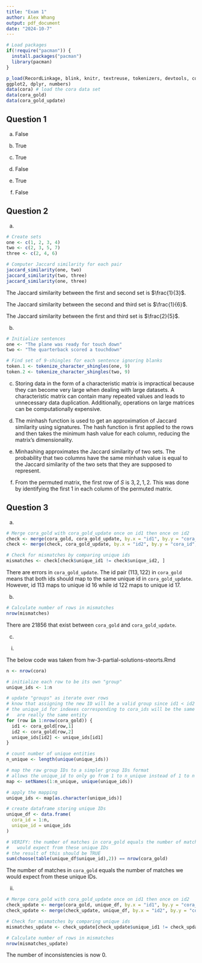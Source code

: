 ```yaml
---
title: "Exam 1"
author: Alex Whang
output: pdf_document
date: "2024-10-7"
---
```


```r
# Load packages
if(!require("pacman")) {
  install.packages("pacman")
  library(pacman)
}

p_load(RecordLinkage, blink, knitr, textreuse, tokenizers, devtools, cora,
ggplot2, dplyr, numbers)
data(cora) # load the cora data set
data(cora_gold)
data(cora_gold_update)
```


## Question 1

a. False

b. True

c. True

d. False

e. True

f. False

## Question 2

a.

```r
# Create sets
one <- c(1, 2, 3, 4)
two <- c(2, 3, 5, 7)
three <- c(2, 4, 6)

# Computer Jaccard similarity for each pair
jaccard_similarity(one, two)
jaccard_similarity(two, three)
jaccard_similarity(one, three)

```

The Jaccard similarity between the first and second set is $\frac{1}{3}$.

The Jaccard similarity between the second and third set is $\frac{1}{6}$.

The Jaccard similarity between the first and third set is $\frac{2}{5}$.

b. 

```r
# Initialize sentences
one <- "The plane was ready for touch down"
two <- "The quarterback scored a touchdown"

# Find set of 9-shingles for each sentence ignoring blanks
token.1 <- tokenize_character_shingles(one, 9)
token.2 <- tokenize_character_shingles(two, 9)
```

c. Storing data in the form of a characteristic matrix is impractical because they can become very large when dealing with large datasets. A characteristic matrix can contain many repeated values and leads to unnecessary data duplication. Additionally, operations on large matrices can be computationally expensive.

d. The minhash function is used to get an approximation of Jaccard similarity using signatures. The hash function is first applied to the rows and then takes the minimum hash value for each column, reducing the matrix's dimensionality.

e. Minhashing approximates the Jaccard similarity of two sets. The probability that two columns have the same minhash value is equal to the Jaccard similarity of the two sets that they are supposed to represent.

f. From the permuted matrix, the first row of $S$ is ${3, 2, 1, 2}$. This was done by identifying the first $1$ in each column of the permuted matrix.

## Question 3

a. 

```r
# Merge cora_gold with cora_gold_update once on id1 then once on id2
check <- merge(cora_gold, cora_gold_update, by.x = "id1", by.y = "cora_id")
check <- merge(check, cora_gold_update, by.x = "id2", by.y = "cora_id", all.x = TRUE, suffixes = c("1", "2"))

# Check for mismatches by comparing unique ids
mismatches <- check[check$unique_id1 != check$unique_id2, ]
```

There are errors in $\texttt{cora\_gold\_update}$. The id pair $(113, 122)$ in $\texttt{cora\_gold}$ means that both ids should map to the same unique id in $\texttt{cora\_gold\_update}$. However, id $113$ maps to unique id $16$ while id $122$ maps to unique id $17$.

b.

```r
# Calculate number of rows in mismatches
nrow(mismatches)
```

There are 21856 that exist between $\texttt{cora\_gold}$ and $\texttt{cora\_gold\_update}$.

c.

(i)

The below code was taken from hw-3-partial-solutions-steorts.Rmd

```r
n <- nrow(cora)

# initialize each row to be its own "group"
unique_ids <- 1:n

# update "groups" as iterate over rows
# know that assigning the new ID will be a valid group since id1 < id2 for all rows
# the unique_id for indexes corresponding to cora_ids will be the same if they 
#   are really the same entity
for (row in 1:nrow(cora_gold)) {
  id1 <- cora_gold[row,1]
  id2 <- cora_gold[row,2]
  unique_ids[id2] <- unique_ids[id1]
}

# count number of unique entities
n_unique <- length(unique(unique_ids))

# map the raw group IDs to a simpler group IDs format
# allows the unique_id to only go from 1 to n_unique instead of 1 to n
map <- setNames(1:n_unique, unique(unique_ids))

# apply the mapping
unique_ids <- map[as.character(unique_ids)]

# create dataframe storing unique IDs
unique_df <- data.frame(
  cora_id = 1:n,
  unique_id = unique_ids
)

# VERIFY: the number of matches in cora_gold equals the number of matches we
#   would expect from these unique IDs
# the result of this should be TRUE
sum(choose(table(unique_df$unique_id),2)) == nrow(cora_gold)
```

The number of matches in $\texttt{cora\_gold}$ equals the number of matches we would expect from these unique IDs.

(ii)

```r
# Merge cora_gold with cora_gold_update once on id1 then once on id2
check_update <- merge(cora_gold, unique_df, by.x = "id1", by.y = "cora_id")
check_update <- merge(check_update, unique_df, by.x = "id2", by.y = "cora_id", all.x = TRUE, suffixes = c("1", "2"))

# Check for mismatches by comparing unique ids
mismatches_update <- check_update[check_update$unique_id1 != check_update$unique_id2, ]

# Calculate number of rows in mismatches
nrow(mismatches_update)
```

The number of inconsistencies is now 0.